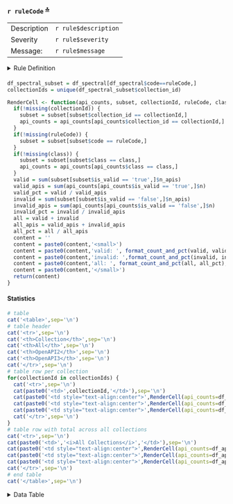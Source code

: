 

<a id="`r ruleCode`"></a>

### `r ruleCode` <sup>[🔝](#summary)</sup>

| | |
|---|---|
| Description | `r rule$description` |
| Severity | `r rule$severity` |
| Message: | `r rule$message` |

<details style="margin-bottom:20px;">
<summary>Rule Definition</summary>
```
`r as.yaml(rule)`
```
</details>


```r
df_spectral_subset = df_spectral[df_spectral$code==ruleCode,]
collectionIds = unique(df_spectral_subset$collection_id)
```


```r
RenderCell <- function(api_counts, subset, collectionId, ruleCode, class) {
  if(!missing(collectionId)) {
    subset = subset[subset$collection_id == collectionId,]
    api_counts = api_counts[api_counts$collection_id == collectionId,]
  }
  if(!missing(ruleCode)) {
    subset = subset[subset$code == ruleCode,]
  }
  if(!missing(class)) {
    subset = subset[subset$class == class,]
    api_counts = api_counts[api_counts$class == class,]
  }
  valid = sum(subset[subset$is_valid == 'true',]$n_apis)
  valid_apis = sum(api_counts[api_counts$is_valid == 'true',]$n)
  valid_pct = valid / valid_apis
  invalid = sum(subset[subset$is_valid == 'false',]$n_apis)
  invalid_apis = sum(api_counts[api_counts$is_valid == 'false',]$n)
  invalid_pct = invalid / invalid_apis
  all = valid + invalid
  all_apis = valid_apis + invalid_apis
  all_pct = all / all_apis
  content = ''
  content = paste0(content,'<small>')
  content = paste0(content,'valid: ', format_count_and_pct(valid, valid_pct),' / ', format_count(valid_apis),'<br/>')
  content = paste0(content,'invalid: ',format_count_and_pct(invalid, invalid_pct),' / ', format_count(invalid_apis),'<br/>')
  content = paste0(content,'all: ', format_count_and_pct(all, all_pct),' / ',format_count(all_apis))
  content = paste0(content,'</small>')
  return(content)
}
```

#### Statistics

```r
# table
cat('<table>',sep='\n')
# table header
cat('<tr>',sep='\n')
cat('<th>Collection</th>',sep='\n')
cat('<th>All</th>',sep='\n')
cat('<th>OpenAPI2</th>',sep='\n')
cat('<th>OpenAPI3</th>',sep='\n')
cat('</tr>',sep='\n')
# table row per collection
for(collectionId in collectionIds) {
  cat('<tr>',sep='\n')
  cat(paste0('<td>',collectionId,'</td>'),sep='\n')
  cat(paste0('<td style="text-align:center">',RenderCell(api_counts=df_api_counts, subset=df_spectral_subset, collectionId=collectionId, ruleCode=ruleCode),'</td>'),sep='\n')
  cat(paste0('<td style="text-align:center">',RenderCell(api_counts=df_api_counts, subset=df_spectral_subset, collectionId=collectionId, ruleCode=ruleCode, class='OpenAPI2'),'</td>'),sep='\n')
  cat(paste0('<td style="text-align:center">',RenderCell(api_counts=df_api_counts, subset=df_spectral_subset, collectionId=collectionId, ruleCode=ruleCode, class='OpenAPI3'),'</td>'),sep='\n')
  cat('</tr>',sep='\n')
}
# table row with total across all collections
cat('<tr>',sep='\n')
cat(paste0('<td>','<i>All Collections</i>','</td>'),sep='\n')
cat(paste0('<td style="text-align:center">',RenderCell(api_counts=df_api_counts, subset=df_spectral_subset, ruleCode=ruleCode),'</td>'),sep='\n')
cat(paste0('<td style="text-align:center">',RenderCell(api_counts=df_api_counts, subset=df_spectral_subset, ruleCode=ruleCode, class='OpenAPI2'),'</td>'),sep='\n')
cat(paste0('<td style="text-align:center">',RenderCell(api_counts=df_api_counts, subset=df_spectral_subset, ruleCode=ruleCode, class='OpenAPI3'),'</td>'),sep='\n')
cat('</tr>',sep='\n')
# end table
cat('</table>',sep='\n')
```

<details style="margin-bottom:20px;">
<summary>Data Table</summary>
```r
kable(df_spectral_subset)
```
</details>




  